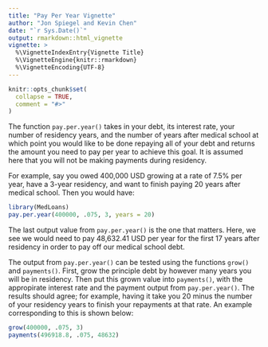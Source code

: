 ```yaml
---
title: "Pay Per Year Vignette"
author: "Jon Spiegel and Kevin Chen"
date: "`r Sys.Date()`"
output: rmarkdown::html_vignette
vignette: >
  %\VignetteIndexEntry{Vignette Title}
  %\VignetteEngine{knitr::rmarkdown}
  %\VignetteEncoding{UTF-8}
---
```


```r
knitr::opts_chunk$set(
  collapse = TRUE,
  comment = "#>"
)
```

The function `pay.per.year()` takes in your debt, its interest rate, your number of residency years, and the number of years after medical school at which point you would like to be done repaying all of your debt and returns the amount you need to pay per year to achieve this goal. It is assumed here that you will not be making payments during residency.

For example, say you owed 400,000 USD growing at a rate of 7.5% per year, have a 3-year residency, and want to finish paying 20 years after medical school. Then you would have:

```r
library(MedLoans)
pay.per.year(400000, .075, 3, years = 20)
```
The last output value from `pay.per.year()` is the one that matters. Here, we see we would need to pay 48,632.41 USD per year for the first 17 years after residency in order to pay off our medical school debt.
    
The output from `pay.per.year()` can be tested using the functions `grow()` and `payments()`. First, grow the principle debt by however many years you will be in residency. Then put this grown value into `payments()`, with the appropirate interest rate and the payment output from `pay.per.year()`. The results should agree; for example, having it take you 20 minus the number of your residency years to finish your repayments at that rate. An example corresponding to this is shown below:

```r
grow(400000, .075, 3)
payments(496918.8, .075, 48632)
```
